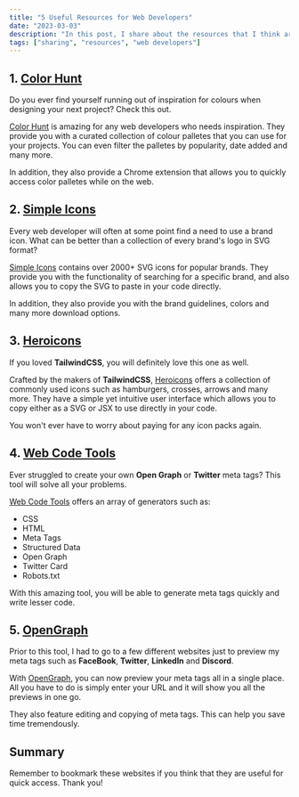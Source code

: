 ```yaml
---
title: "5 Useful Resources for Web Developers"
date: "2023-03-03"
description: "In this post, I share about the resources that I think are incredibly useful for any web developers."
tags: ["sharing", "resources", "web developers"]
---
```


## 1. [Color Hunt](https://colorhunt.co/)

Do you ever find yourself running out of inspiration for colours when designing your next project?
Check this out.

[Color Hunt](https://colorhunt.co/) is amazing for any web developers who needs inspiration.
They provide you with a curated collection of colour palletes that you can use for your projects.
You can even filter the palletes by popularity, date added and many more.

In addition, they also provide a Chrome extension that allows you to quickly access color palletes
while on the web.

## 2. [Simple Icons](https://simpleicons.org)

Every web developer will often at some point find a need to use a brand icon. What can be better than
a collection of every brand's logo in SVG format?

[Simple Icons](https://simpleicons.org/) contains over 2000+ SVG icons for popular brands. They provide
you with the functionality of searching for a specific brand, and also allows you to copy the SVG to
paste in your code directly.

In addition, they also provide you with the brand guidelines, colors and many more download options.

## 3. [Heroicons](https://heroicons.com)

If you loved **TailwindCSS**, you will definitely love this one as well.

Crafted by the makers of **TailwindCSS**, [Heroicons](https://heroicons.com/) offers a collection of
commonly used icons such as hamburgers, crosses, arrows and many more. They have a simple yet intuitive
user interface which allows you to copy either as a SVG or JSX to use directly in your code.

You won't ever have to worry about paying for any icon packs again.

## 4. [Web Code Tools](https://webcode.tools)

Ever struggled to create your own **Open Graph** or **Twitter** meta tags? This tool will solve all your problems.

[Web Code Tools](https://webcode.tools/) offers an array of generators such as:

- CSS
- HTML
- Meta Tags
- Structured Data
- Open Graph
- Twitter Card
- Robots.txt

With this amazing tool, you will be able to generate meta tags quickly and write lesser code.

## 5. [OpenGraph](https://www.opengraph.xyz/)

Prior to this tool, I had to go to a few different websites just to preview my meta tags such as
**FaceBook**, **Twitter**, **LinkedIn** and **Discord**.

With [OpenGraph](https://www.opengraph.xyz/), you can now preview your meta tags all in a single
place. All you have to do is simply enter your URL and it will show you all the previews in one go.

They also feature editing and copying of meta tags. This can help you save time tremendously.

## Summary

Remember to bookmark these websites if you think that they are useful for quick access. Thank you!
